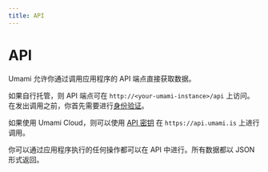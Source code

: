 ```yaml
---
title: API
---
```


# API

Umami 允许你通过调用应用程序的 API 端点直接获取数据。

如果自行托管，则 API 端点可在 `http://<your-umami-instance>/api` 上访问。在发出调用之前，你首先需要进行[身份验证](/docs/api/authentication)。

如果使用 Umami Cloud，则可以使用 [API 密钥](/docs/cloud/api-key) 在 `https://api.umami.is` 上进行调用。

你可以通过应用程序执行的任何操作都可以在 API 中进行。所有数据都以 JSON 形式返回。
